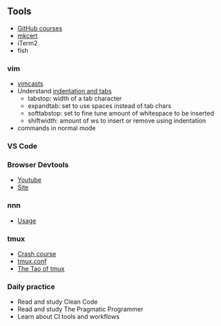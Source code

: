 ## Tools

- [GitHub courses](https://lab.github.com/courses)
- [mkcert](https://blog.filippo.io/mkcert-valid-https-certificates-for-localhost/)
- iTerm2
- fish

### vim

- [vimcasts](http://vimcasts.org/episodes/tabs-and-spaces/)
- Understand [indentation and tabs](http://vimcasts.org/episodes/tabs-and-spaces/)
  - tabstop: width of a tab character
  - expandtab: set to use spaces instead of tab chars
  - softtabstop: set to fine tune amount of whitespace to be inserted
  - shiftwidth: amount of ws to insert or remove using indentation
- commands in normal mode

### VS Code

### Browser Devtools

- [Youtube](https://www.youtube.com/channel/UCwktrTEq-dC49H1NGAC0dWQ)
- [Site](https://umaar.com/dev-tips/)

### nnn

- [Usage](https://github.com/jarun/nnn#usage)

### tmux

- [Crash course](https://robots.thoughtbot.com/a-tmux-crash-course)
- [tmux.conf](https://gist.githubusercontent.com/spicycode/1229612/raw/e24eac21b20020b0cce10020e979ec0a142a356c/tmux.conf)
- [The Tao of tmux](https://leanpub.com/the-tao-of-tmux/read)

### Daily practice

- Read and study Clean Code
- Read and study The Pragmatic Programmer
- Learn about CI tools and workflows
